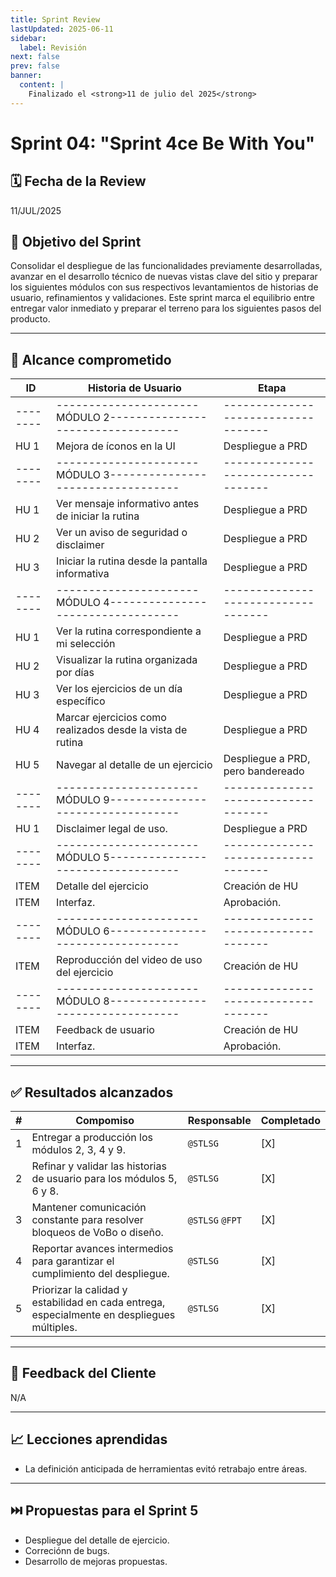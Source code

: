 ```yaml
---
title: Sprint Review
lastUpdated: 2025-06-11
sidebar:
  label: Revisión
next: false
prev: false
banner:
  content: |
    Finalizado el <strong>11 de julio del 2025</strong>
---
```


# Sprint 04: "Sprint 4ce Be With You"

## 🗓️ Fecha de la Review
11/JUL/2025

## 🎯 Objetivo del Sprint

Consolidar el despliegue de las funcionalidades previamente desarrolladas,
avanzar en el desarrollo técnico de nuevas vistas clave del sitio y preparar
los siguientes módulos con sus respectivos levantamientos de historias de usuario,
refinamientos y validaciones. Este sprint marca el equilibrio entre entregar valor
inmediato y preparar el terreno para los siguientes pasos del producto.

---

## 📌 Alcance comprometido

| ID     | Historia de Usuario                                            | Etapa                             |
|--------|----------------------------------------------------------------|-----------------------------------|
|--------|----------------------MÓDULO 2----------------------------------|-----------------------------------|
| HU 1   | Mejora de íconos en la UI                                      | Despliegue a PRD                  |
|--------|----------------------MÓDULO 3----------------------------------|-----------------------------------|
| HU 1   | Ver mensaje informativo antes de iniciar la rutina             | Despliegue a PRD                  |
| HU 2   | Ver un aviso de seguridad o disclaimer                         | Despliegue a PRD                  |
| HU 3   | Iniciar la rutina desde la pantalla informativa                | Despliegue a PRD                  |
|--------|----------------------MÓDULO 4----------------------------------|-----------------------------------|
| HU 1   | Ver la rutina correspondiente a mi selección                   | Despliegue a PRD                  |
| HU 2   | Visualizar la rutina organizada por días                       | Despliegue a PRD                  |
| HU 3   | Ver los ejercicios de un día específico                        | Despliegue a PRD                  |
| HU 4   | Marcar ejercicios como realizados desde la vista de rutina     | Despliegue a PRD                  |
| HU 5   | Navegar al detalle de un ejercicio                             | Despliegue a PRD, pero bandereado |
|--------|----------------------MÓDULO 9----------------------------------|-----------------------------------|
| HU 1   | Disclaimer legal de uso.                                       | Despliegue a PRD                  |
|--------|----------------------MÓDULO 5----------------------------------|-----------------------------------|
| ITEM   | Detalle del ejercicio                                          | Creación de HU                    |
| ITEM   | Interfaz.                                                      | Aprobación.                       |
|--------|----------------------MÓDULO 6----------------------------------|-----------------------------------|
| ITEM   | Reproducción del video de uso del ejercicio                    | Creación de HU                    |
|--------|----------------------MÓDULO 8----------------------------------|-----------------------------------|
| ITEM   | Feedback de usuario                                            | Creación de HU                    |
| ITEM   | Interfaz.                                                      | Aprobación.                       |

---

## ✅ Resultados alcanzados

| # | Compomiso                                                                                           | Responsable     | Completado |
| - |-----------------------------------------------------------------------------------------------------|-----------------|------------|
| 1 | Entregar a producción los módulos 2, 3, 4 y 9.                                                      | `@STLSG`        | [X]        |
| 2 | Refinar y validar las historias de usuario para los módulos 5, 6 y 8.                               | `@STLSG`        | [X]        |
| 3 | Mantener comunicación constante para resolver bloqueos de VoBo o diseño.                            | `@STLSG` `@FPT` | [X]        |
| 4 | Reportar avances intermedios para garantizar el cumplimiento del despliegue.                        | `@STLSG`        | [X]        |
| 5 | Priorizar la calidad y estabilidad en cada entrega, especialmente en despliegues múltiples.         | `@STLSG`        | [X]        |

---

## 📣 Feedback del Cliente

N/A

---

## 📈 Lecciones aprendidas

- La definición anticipada de herramientas evitó retrabajo entre áreas.

---

## ⏭️ Propuestas para el Sprint 5

- Despliegue del detalle de ejercicio.
- Correciónn de bugs.
- Desarrollo de mejoras propuestas.


